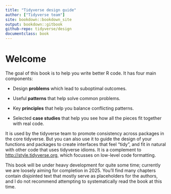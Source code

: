 ```yaml
---
title: "Tidyverse design guide"
author: ["Tidyverse team"]
site: bookdown::bookdown_site
output: bookdown::gitbook
github-repo: tidyverse/design
documentclass: book
---
```


# Welcome {.unnumbered}

The goal of this book is to help you write better R code.
It has four main components:

-   Design **problems** which lead to suboptimal outcomes.

-   Useful **patterns** that help solve common problems.

-   Key **principles** that help you balance conflicting patterns.

-   Selected **case studies** that help you see how all the pieces fit together with real code.

It is used by the tidyverse team to promote consistency across packages in the core tidyverse.
But you can also use it to guide the design of your functions and packages to create interfaces that feel "tidy", and fit in natural with other code that uses tidyverse idioms.
It is a complement to <http://style.tidyverse.org>, which focusses on low-level code formatting.

This book will be under heavy development for quite some time; currently we are loosely aiming for completion in 2025.
You'll find many chapters contain disjointed text that mostly serve as placeholders for the authors, and I do not recommend attempting to systematically read the book at this time.
